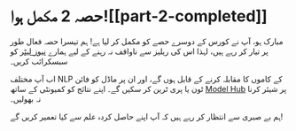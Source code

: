# حصہ 2 مکمل ہوا![[part-2-completed]]

<CourseFloatingBanner
    chapter={8}
    classNames="absolute z-10 right-0 top-0"
/>

مبارک ہو، آپ نے کورس کے دوسرے حصے کو مکمل کر لیا ہے! ہم تیسرا حصہ فعال طور پر تیار کر رہے ہیں، لہذا اس کی ریلیز سے ناواقف نہ رہنے کے لیے ہمارے [نیوز لیٹر](https://huggingface.curated.co/) کو سبسکرائب کریں۔

اب آپ مختلف NLP کے کاموں کا مقابلہ کرنے کے قابل ہوں گے، اور ان پر ماڈل کو فائن ٹون یا پری ٹرین کر سکیں گے۔ اپنے نتائج کو کمیونٹی کے ساتھ [Model Hub](https://huggingface.co/models) پر شیئر کرنا نہ بھولیں۔

ہم بے صبری سے انتظار کر رہے ہیں کہ آپ اپنے حاصل کردہ علم سے کیا تعمیر کریں گے!
